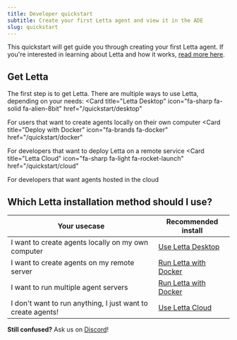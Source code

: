 ```yaml
---
title: Developer quickstart
subtitle: Create your first Letta agent and view it in the ADE
slug: quickstart
---
```


This quickstart will get guide you through creating your first Letta agent.
If you're interested in learning about Letta and how it works, [read more here](/letta-platform).

## Get Letta
The first step is to get Letta. There are multiple ways to use Letta, depending on your needs:
<CardGroup cols={3}>
  <Card
      title="Letta Desktop"
      icon="fa-sharp fa-solid fa-alien-8bit"
      href="/quickstart/desktop"
  >
  For users that want to create agents locally on their own computer
  </Card>
  <Card
      title="Deploy with Docker"
      icon="fa-brands fa-docker"
      href="/quickstart/docker"
  >
  For developers that want to deploy Letta on a remote service
  </Card>
  <Card
      title="Letta Cloud"
      icon="fa-sharp fa-light fa-rocket-launch"
      href="/quickstart/cloud"
  >
  For developers that want agents hosted in the cloud
  </Card>
</CardGroup>

## Which Letta installation method should I use?
| Your usecase | Recommended install |
|---|---|
| I want to create agents locally on my own computer | [Use Letta Desktop](/quickstart/desktop) |
| I want to create agents on my remote server | [Run Letta with Docker](/quickstart/docker) |
| I want to run multiple agent servers | [Run Letta with Docker](/quickstart/docker) |
| I don't want to run anything, I just want to create agents! | [Use Letta Cloud](/quickstart/cloud) |

**Still confused?** Ask us on [Discord](https://discord.gg/letta)!
